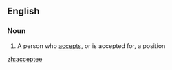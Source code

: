 ==English==

===Noun===
{{en-noun}}

# A person who [[accept]]s, or is accepted for, a position

[[zh:acceptee]]
